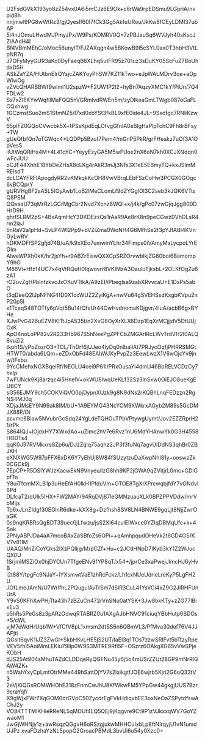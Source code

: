 U2FsdGVkX193yo8zZ54vx0A6i5mCJz6E9Ok+c6rWa9rpEDSmu9LGpriA/nvpid8h
nnjmwl9PG8wWtRz3/gjQyesIf60I7fCk3Gg5AkfuURou/JkKw8fOEyLDMI37ubAP
5l4nJOmuLHwdMJPmyJPx/W9Ps/KDMRV0Q+7zPBJauSq6WVJyh40sKscJZiAAdH4I
Bf4VBmMEhC/oMoc56unyIT/FJZAXqgn4w5BKowB9l5cSYL0ax0T3hbH3VtLpNR7q
J7OFyMyyGUR3aKc0DyFaeqB6XLhq5utFR95z701uz3sDuKY05ScFuZ7BoUhdxD5H
ASkZaYZA/HUtbnEIrQYsjcZAKYoyPhSW7KZ11kTwo+eJpWALMDrv3qe+aOpWlwOg
vZVcQHARBBWf9wlmi1U2spzW+F2UW1P2l2+hyBn7AqzvXMC1kYfPiUn/7Q4FDLw2
Ss7xZlEKYwWqfIlMaFQQ5nVGRmlvdRWEn5m/zyDIkoaGmLTWgb087oGaFLCQxhwg
1GCzmstSuo2mS1SfmNZ5/I7xd0xbYSt3fkBL9xfE0ide4JL+9Sxdtgc7RNliKzwV
65plFZ0GQoCVwcbk5X+tPSsKpdEqLOfvgGfnlA0eSIgHaPlpTchC9Fh8rBFsy+TW
gUeQfbfQn7oTGWqc4+LQDPp5Bzut7Pem4/mGnP5PkR/grFHeakz7uOf3A1OpVesS
iiUtWqQRiHx4M+4L41chC+YeyyEzyGA5M5wFUoe2nX6oN7kh0XCJXNdqn0wFcJUU
oCJF44XhhE18YbDeZHsX8cLKg4rAkR3mJj3Nfx3X1eE5EBmyTQ+kxJSlmMREIsdT
dcLCAYFRFlApogdyRR2vKMkqkKcOH8VwVBrqLEbFSzCoHw3PCGX0GOqc6vBCQprY
gURVHgBF2sA5L5tOyAwb1LoB2lMeCLomLf9dZYGgIOl3C2seb3kJQK6VTtsQ8PSM
QQvaaU73qMrRzLGCrMgCbr2Nvd7Xcnz8WQI+x/j4k/gPc07zwGjqJgg800DHrD9H
ghrISLRM2pS+4BxAqmHcY3DKDEzsQs1rAaR9Ae8rK8n9poCGwzDVhDLsR4rm2IaJ
5nRaV2a1pHd+SvLP4Wl2Pp9+bVZiZma0WoNH4G6MfhSe2f3pYJfABI4KVnGyLwRV
hDKMDFfSP2gfjd74B/uA/k9xXEo7umwinYLhr34Fimps0iVAmyMaLycpoLYrEOlm
AIweWPXh0kK/hr2jsYh+r9ABZrEiswQXXCpSRZOrvwblkjZG60boi6BamompY9hO
M86Vi+Hfz14UC7x4qVtRQuH0Iqwovrr8VKIMzA3OauluTjksbL+2OLKfOgZu6zA1
rO2uvZgHPblntzkvcJxOKuVTtkA/A9zEI/iPbeglsa9zabXRvvcaU+E1DsPs5abO
t3qDeeQ2IJpNFNG4fD0X1ccWUZ2ZyiKgA+nwVu64gSVEHSsdKxgbKVpu2nP20p5I
x1TcaqS48TOTfy6pVqt5Bu14tQfeUr44CwHvdnomaKDjgvr/4IuA/acbB6gxBYHe
XJwPvG426uEZV8KITtJpA535t/n2XvO8OyXrXLX6Dzp1EqXrMCjjjdV5DtUUjCxK
ApO4noLoPP82v2R233Hb967S5hNeePgZPFCbZMGArlRcLWvTrdVH2I0ALQ8vuZi2
tkph1S/yPbZozrO3+TOL/ThDrf6jUJeo4lyDq0nlbaIiAt7PRJycOqfjPHRRSMGt
HTWT0/abda6LQm+eZDxObFd48EAhWJXyPvpZz3EewLwzX1V6wOjcYv9jnw/tFebu
9YcCMehxNGXBqelRf/NEOLU4cei9P61I/PRxOusaYi4dmU46BbRELVCDzCy7help
7wFUNck9Kj8arzqc4i5HnelV+okWU8IwqUeKLf32Sz3lnSxw0OiEJO8ueKgEUBCY
sG56EJMY9ch5COKViQVO0pjDypnXUzk9g8N9dNs2rKQBhLnqFEDzzn2RgNS4MJ0q
XDjaJMsEY9N99ak8IM/bU+1A9EYMG43NcYCM9XWkrxAGyb2M89s5GcDMJX88P/Di
pcvmc6Biaw5NVubrGcSdq24YgLdeTQHGuTPbVPtywgUymt/Jov2EZZRprH21/rPk
S864IQJ+lOjdxHY7XWxdAo+uZimc2hV7e6Rvz1nU6MdYHAnwYk0G3H4558HODTs4
qqK0J37RVMkxrs8Zp6u/DJzZqlq75aqhz2JP3f3fuNq7agvUIDdNS3qhBr0ZBJKH
eXNXWG5W97pFFX6xDK6Y7yEhUj8W84fSUzytzuDaXwpNhI81y+ooswzZk0CGCk9j
7EpCP+R5DSIYWJzKacwEkN9Vnyeu/IzG8hh9KP2jGWA9qZVitjrL0mc+GDlGpfTo
Y8uiTfcmMXLB1p3uHeEfAH0lkH1PfduVm+OTOE8TgXIXPrcwqbjfdY7vONdvI6Pd
DLfcaT2/dUlk5lHX+FW2MAYr94RqDVj87leGMNzuauXLk0BPZPPVDdw/mrVbMijs
To6xJLnZIdgf30EGlnR6dke+kXX8g+Dzfhsh8SV8LN4BNWE9gqLjt8NjjZwrOaGK
0s9nqKRBRsQgBDT39uec0jLfwzu/jsS2Xl64culEIWxce0YZIqDBMqUfc+k+4Sok
2PNyABPJDa4aA7mcoBAxZaSBfoZs6OPi++qAmhpqudOHeVk2t6GD4GS/KV7v81IM
UAAQ/MnZiCoYQks2lXzPQIljg/M/pCZf+Hu+c2JCdHNpD7IKyb3kY1Z2WJucQX0U
1SrjmiMSZiOx0hjDYCUn7TfgeENv9fYP8qT/x54+/jprCe3xaPwejJlmcHJ6yHvB
i2t88Y/tpgFc9NJaY+iYXsmwtVaE1zhRcFckz/Lh1cxNUeUdrieLreKyP5LgFH2U
JOfLmeJAmN/U7WrIfhL2PQugulAvTrSm7dSlR3CuL41YsVGi4xZ9G2JIRHFUnUrA
Y9vS0KFhXwPHjTta43h7zBZuCn472rVnSNu0atYSK+3Jw8bkKTy+zZG77lBixEu3
o5hRs5PeGs8z3pARzOdwqRTABRZ0u1AXgAJbHNVC91ciuqYBbHutp6SDOs+5/cWL
vjM7eWdHrUqb1W+VfCfV8pL1xmsm2dtSS6n6QBmVL3/PfMva30dof76V4JJAPjti
QGsit6qvK1lJZ3ZwGI+SkbHKvLHE5jS2UT/IaEI3q1TOs7zzwSRIFvt5bTtzyRpe
VEV5rhI5AoiMmLEKiu79Ilp0W9S3MTRE9Rfi5F+OSzrz6OAkgXG65vVwSPjeKObH
dJS25At904sMhuTAZdCLDDqeRyQGFNu45y6j5o4mUSrZZUt28GP9mNrRlGAW4ZK+
n5WahYxyCpLmfOtrMMe449hSattOjYV7s2lxikgtfJOE6wjrb5Kjri2G6oQ33tV3
2eVjKiQGsROMWHOhE318zFnmCwJhU8KfWkwFM5YPpGw44gkgjUUS7Bzr9craYqf/
X9gWjxFWr7XqGOM0drGVpC50ZycdrEgFVkHdiqvbEE3oxNeOaZSPytdfswAChJ2y
VO8KTTTMIKHieRReNL5qMOUf4LQ5QEj9jKqgvre9Ct9P1zVJkxxqWV7GoYZwaoM1
JwGjWHNjy1z+awRsqzQGgvH6oRSzgjukwMHHCuIxbLp8ftNIrqyjU1vN1umdUJPz
xvaFDzhaYzNL5popG2GroacPBMdL3bvUi6u54y0Xzc0=
